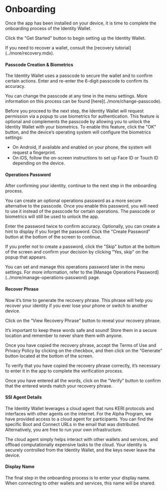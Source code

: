 
# Onboarding

Once the app has been installed on your device, it is time to complete the onboarding process of the Identity Wallet.

Click the "Get Started" button to begin setting up the Identity Wallet.

<Callout type="info">
  If you need to recover a wallet, consult the [recovery
  tutorial](../more/recovery.mdx).
</Callout>

#### Passcode Creation & Biometrics

The Identity Wallet uses a passcode to secure the wallet and to confirm certain actions. Enter and re-enter the 6-digit passcode to confirm its accuracy.

<Callout type="info">
  You can change the passcode at any time in the menu settings. More information
  on this process can be found [here](../more/change-passcode).
</Callout>

Before you proceed to the next step, the Identity Wallet will request permission via a popup to use biometrics for authentication. This feature is optional and complements the passcode by allowing you to unlock the Identity Wallet with your biometrics. To enable this feature, click the "OK" button, and the device’s operating system will configure the biometrics settings:

- On Android, if available and enabled on your phone, the system will request a fingerprint.
- On iOS, follow the on-screen instructions to set up Face ID or Touch ID depending on the device.

#### Operations Password

After confirming your identity, continue to the next step in the onboarding process.

You can create an optional operations password as a more secure alternative to the passcode. Once you enable this password, you will need to use it instead of the passcode for certain operations. The passcode or biometrics will still be used to unlock the app.

Enter the password twice to confirm accuracy. Optionally, you can create a hint to display if you forget the password. Click the "Create Password" button at the bottom of the screen to continue.

If you prefer not to create a password, click the "Skip" button at the bottom of the screen and confirm your decision by clicking “Yes, skip” on the popup that appears.

<Callout type="info">
  You can set and manage this operations password later in the menu settings.
  For more information, refer to the [Manage Operations
  Password](../more/manage-operations-password) page.
</Callout>

#### Recover Phrase

Now it’s time to generate the recovery phrase. This phrase will help you recover your identity if you ever lose your phone or switch to another device.

Click on the “View Recovery Phrase” button to reveal your recovery phrase.

<Callout type="warning">
  It’s important to keep these words safe and sound! Store them in a secure
  location and remember to never share them with anyone.
</Callout>

Once you have copied the recovery phrase, accept the Terms of Use and Privacy Policy by clicking on the checkbox, and then click on the “Generate” button located at the bottom of the screen.

To verify that you have copied the recovery phrase correctly, it’s necessary to enter it in the app to complete the verification process.

Once you have entered all the words, click on the “Verify” button to confirm that the entered words match your recovery phrase.

#### SSI Agent Details

The Identity Wallet leverages a cloud agent that runs KERI protocols and interfaces with other agents on the internet. For the Alpha Program, we have provided access to a cloud agent for participants. You can find the specific Boot and Connect URLs in the email that was distributed. Alternatively, you are free to run your own infrastructure.

<Callout type="info">
  The cloud agent simply helps interact with other wallets and services, and
  offload computationally expensive tasks to the cloud. Your identity is
  securely controlled from the Identity Wallet, and the keys never leave the
  device.
</Callout>

#### Display Name

The final step in the onboarding process is to enter your display name. When connecting to other wallets and services, this name will be shared.
